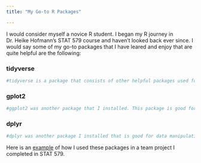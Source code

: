 ```yaml
---
title: "My Go-to R Packages"

---
```


I would consider myself a novice R student. I began my R journey in Dr. Heike Hofmann's STAT 579 course and haven't looked back ever since. I would say some of my go-to packages that I have leared and enjoy that are quite helpful are the following:

### **tidyverse**
```r
#tidyverse is a package that consists of other helpful packages used for data management and analysis, so when I was first learning R this was one of the first packages I installed.
```
### **gplot2**
```r
#ggplot2 was another package that I installed. This package is good for visual data analytics by way of various types of graphs (i.e. bar chart, histogram, line graph, point graph, etc.) along with aesthetics that go along with that. 
```
### **dplyr**
```r
#dplyr was another package I installed that is good for data manipulation and data analysis. The dplyr package was very helpful in selecting certain variables out of a bif dataset to run analysis against. It was also very helpful to summarise results produced after analyzing the data.
```

Here is an [example](stat579_project_TravelTrends.html) of how I used these packages in a team project I completed in STAT 579.
